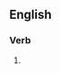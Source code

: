 ==English==

===Verb===
{{head|en|present participle}}

# {{present participle of|recolonize|lang=en|nocat=1}}